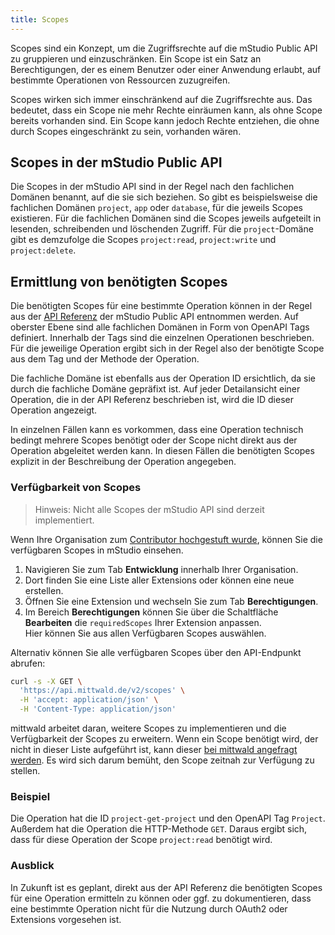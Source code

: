 ```yaml
---
title: Scopes
---
```



Scopes sind ein Konzept, um die Zugriffsrechte auf die mStudio Public API zu gruppieren und einzuschränken.
Ein Scope ist ein Satz an Berechtigungen, der es einem Benutzer oder einer Anwendung erlaubt, auf bestimmte Operationen von Ressourcen zuzugreifen.

Scopes wirken sich immer einschränkend auf die Zugriffsrechte aus.
Das bedeutet, dass ein Scope nie mehr Rechte einräumen kann,
als ohne Scope bereits vorhanden sind.
Ein Scope kann jedoch Rechte entziehen, die ohne durch Scopes eingeschränkt zu sein, vorhanden wären.

## Scopes in der mStudio Public API

Die Scopes in der mStudio API sind in der Regel nach den fachlichen Domänen benannt, auf die sie sich beziehen.
So gibt es beispielsweise die fachlichen Domänen `project`, `app` oder `database`, für die jeweils Scopes existieren.
Für die fachlichen Domänen sind die Scopes jeweils aufgeteilt in lesenden, schreibenden und löschenden Zugriff.
Für die `project`-Domäne gibt es demzufolge die Scopes `project:read`, `project:write` und `project:delete`.

## Ermittlung von benötigten Scopes

Die benötigten Scopes für eine bestimmte Operation können in der Regel aus der [API Referenz](../../../../reference) der mStudio Public API entnommen werden.
Auf oberster Ebene sind alle fachlichen Domänen in Form von OpenAPI Tags definiert.
Innerhalb der Tags sind die einzelnen Operationen beschrieben.
Für die jeweilige Operation ergibt sich in der Regel also der benötigte Scope aus dem Tag und der Methode der Operation.

Die fachliche Domäne ist ebenfalls aus der Operation ID ersichtlich, da sie durch die fachliche Domäne gepräfixt ist.
Auf jeder Detailansicht einer Operation, die in der API Referenz beschrieben ist, wird die ID dieser Operation angezeigt.

In einzelnen Fällen kann es vorkommen, dass eine Operation technisch bedingt mehrere Scopes benötigt
oder der Scope nicht direkt aus der Operation abgeleitet werden kann.
In diesen Fällen die benötigten Scopes explizit in der Beschreibung der Operation angegeben.

### Verfügbarkeit von Scopes

> Hinweis: Nicht alle Scopes der mStudio API sind derzeit implementiert.

Wenn Ihre Organisation zum [Contributor hochgestuft wurde](../../40-how-to/1-become-contributor.mdx), können Sie die verfügbaren Scopes in mStudio einsehen.

1. Navigieren Sie zum Tab **Entwicklung** innerhalb Ihrer Organisation.  
2. Dort finden Sie eine Liste aller Extensions oder können eine neue erstellen.  
3. Öffnen Sie eine Extension und wechseln Sie zum Tab **Berechtigungen**.  
4. Im Bereich **Berechtigungen** können Sie über die Schaltfläche **Bearbeiten** die `requiredScopes` Ihrer Extension anpassen.  
  Hier können Sie aus allen Verfügbaren Scopes auswählen.

Alternativ können Sie alle verfügbaren Scopes über den API-Endpunkt abrufen:

```sh
curl -s -X GET \
  'https://api.mittwald.de/v2/scopes' \
  -H 'accept: application/json' \
  -H 'Content-Type: application/json'
```

mittwald arbeitet daran, weitere Scopes zu implementieren und die Verfügbarkeit der Scopes zu erweitern.
Wenn ein Scope benötigt wird, der nicht in dieser Liste aufgeführt ist, kann dieser [bei mittwald angefragt werden](../../../how-to/support/).
Es wird sich darum bemüht, den Scope zeitnah zur Verfügung zu stellen.

### Beispiel

Die <OperationLink operation="project-get-project" />
Operation hat die ID `project-get-project` und den OpenAPI Tag `Project`.
Außerdem hat die Operation die HTTP-Methode `GET`.
Daraus ergibt sich, dass für diese Operation der Scope `project:read` benötigt wird.

### Ausblick

In Zukunft ist es geplant, direkt aus der API Referenz die benötigten Scopes für eine Operation ermitteln zu können oder ggf. zu dokumentieren,
dass eine bestimmte Operation nicht für die Nutzung durch OAuth2 oder Extensions vorgesehen ist.
